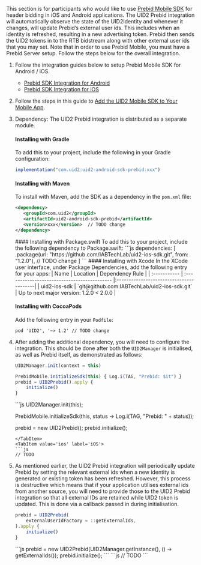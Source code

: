 
This section is for participants who would like to use [Prebid Mobile SDK](https://prebid.org/product-suite/prebid-mobile/) for header bidding in iOS and Android applications. The UID2 Prebid integration will automatically observe the state of the UID2Identity and whenever it changes, will update Prebid’s external user ids. This includes when an identity is refreshed, resulting in a new advertising token. Prebid then sends the UID2 tokens in to the RTB bidstream along with other external user ids that you may set. Note that in order to use Prebid Mobile, you must have a Prebid Server setup. Follow the steps below for the overall integration.

1. Follow the integration guides below to setup Prebid Mobile SDK for Android / iOS.
   - [Prebid SDK Integration for Android](https://docs.prebid.org/prebid-mobile/pbm-api/android/code-integration-android.html)
   - [Prebid SDK Integration for iOS](https://docs.prebid.org/prebid-mobile/pbm-api/ios/code-integration-ios.html)

2. Follow the steps in this guide to [Add the UID2 Mobile SDK to Your Mobile App](#add-the-uid2-mobile-sdk-to-your-mobile-app).

3. Dependency: The UID2 Prebid integration is distributed as a separate module.
   <Tabs groupId="language-selection">
   <TabItem value='android' label='Android'>
   #### Installing with Gradle
   To add this to your project, include the following in your Gradle configuration:
   ```js
   implementation("com.uid2:uid2-android-sdk-prebid:xxx")
   ```
   #### Installing with Maven
   To install with Maven, add the SDK as a dependency in the `pom.xml` file:
   ```xml
   <dependency>
      <groupId>com.uid2</groupId>
      <artifactId>uid2-android-sdk-prebid</artifactId>
      <version>xxx</version>  // TODO change
   </dependency>
   ```
   </TabItem>
   <TabItem value='ios' label='iOS'>
   #### Installing with Package.swift
   To add this to your project, include the following dependency to Package.swift:
   ```js
   dependencies: [
      .package(url: "https://github.com/IABTechLab/uid2-ios-sdk.git", from: "1.2.0"), // TODO change
   ]
   ```
   #### Installing with Xcode
   In the XCode user interface, under Package Dependencies, add the following entry for your apps:
   | Name         | Location                                     | Dependency Rule                         |
   | :----------- | :------------------------------------------- |:----------------------------------------|
   | uid2-ios-sdk | `git@github.com:IABTechLab/uid2-ios-sdk.git` | Up to next major version: 1.2.0 < 2.0.0 |

   #### Installing with CocoaPods

   Add the following entry in your `Podfile`:

   ```
   pod 'UID2', '~> 1.2' // TODO change
   ```
   </TabItem>
   </Tabs>
3. After adding the additional dependency, you will need to configure the integration. This should be done after both the `UID2Manager` is initialised, as well as Prebid itself, as demonstrated as follows:
   <Tabs groupId="language-selection">
   <TabItem value='android' label='Android Kotlin'>
   ```js
   UID2Manager.init(context = this)

   PrebidMobile.initializeSdk(this) { Log.i(TAG, "Prebid: $it") }
   prebid = UID2Prebid().apply {
       initialize()
   }
   ```
   </TabItem>
   <TabItem value='android-java' label='Android Java'>
   ```js
   UID2Manager.init(this);

   PrebidMobile.initializeSdk(this, status -> Log.i(TAG, "Prebid: " + status));

   prebid = new UID2Prebid();
   prebid.initialize();
   ```
   </TabItem>
   <TabItem value='ios' label='iOS'>
   ```js
   // TODO
   ```
   </TabItem>
   </Tabs>
4. As mentioned earlier, the UID2 Prebid integration will periodically update Prebid by setting the relevant external ids when a new identity is generated or existing token has been refreshed. However, this process is destructive which means that if your application utilises external ids from another source, you will need to provide those to the UID2 Prebid integration so that all external IDs are retained while UID2 token is updated. This is done via a callback passed in during initialisation.
   <Tabs groupId="language-selection">
   <TabItem value='android' label='Android Kotlin'>
   ```js
   prebid = UID2Prebid(
       externalUserIdFactory = ::getExternalIds,
   ).apply {
       initialize()
   }
   ```
   </TabItem>
   <TabItem value='android-java' label='Android Java'>
   ```js
   prebid = new UID2Prebid(UID2Manager.getInstance(), () -> getExternalIds());
   prebid.initialize();
   ```
   </TabItem>
   <TabItem value='ios' label='iOS'>
   ```js
   // TODO
   ```
   </TabItem>
   </Tabs>
